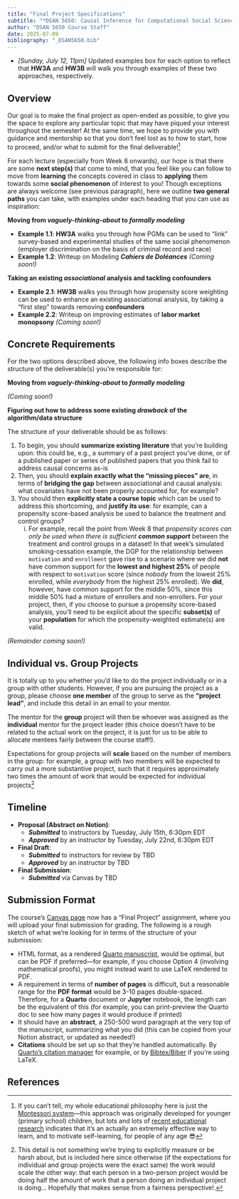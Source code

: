 ```yaml
---
title: "Final Project Specifications"
subtitle: "*DSAN 5650: Causal Inference for Computational Social Science*"
author: "DSAN 5650 Course Staff"
date: 2025-07-09
bibliography: "_DSAN5650.bib"
---
```


```{=html}
<style>
div.callout-note > .callout-header {
  background-color: #f8f8f8 !important;
}
.callout.callout-style-default {
  border: 1px solid #dee2e6 !important;
}
div.callout-tip > .callout-header {
  background-color: rgba(230, 159, 0, 0.2) !important;
}
/* .callout.callout-tip {
  border: 1px solid rgba(230, 159, 0, 0.2)  !important;
} */
div.callout-important > .callout-header {
  background-color: rgba(86, 180, 233, 0.2) !important;
}
/* div.callout-note.callout {
  border-left-color: #f8f8f8 !important;
} */
</style>
```

::: {.callout-note title="Changelog"}

* *[Sunday, July 12, 11pm]* Updated examples box for each option to reflect that **HW3A** and **HW3B** will walk you through examples of these two approaches, respectively.

:::

## Overview

Our goal is to make the final project as open-ended as possible, to give you the space to explore any particular topic that may have piqued your interest throughout the semester! At the same time, we hope to provide you with guidance and mentorship so that you don't feel lost as to how to start, how to proceed, and/or what to submit for the final deliverable![^montessori]

For each lecture (especially from Week 8 onwards), our hope is that there are some **next step(s)** that come to mind, that you feel like you can follow to move from **learning** the concepts covered in class to **applying** them towards some **social phenomenon** of interest to you! Though exceptions are always welcome (see previous paragraph), here we outline **two general paths** you can take, with examples under each heading that you can use as inspiration:

::: {.callout-tip title="Option 1: Modeling Social Phenomena with PGMs" icon="false"}

**Moving from *vaguely-thinking-about* to *formally modeling***

* **Example 1.1**: **HW3A** walks you through how PGMs can be used to "link" survey-based and experimental studies of the same social phenomenon (employer discrimination on the basis of criminal record and race)
* <b>Example 1.2</b>: Writeup on Modeling <b><i>Cahiers de Doléances</i></b> <i>(Coming soon!)</i></li>

:::

::: {.callout-important title="Option 2: Pushing Towards the Asymptote of Causality" icon="false"}

**Taking an existing *associational* analysis and tackling confounders**

* **Example 2.1**: **HW3B** walks you through how propensity score weighting can be used to enhance an existing associational analysis, by taking a "first step" towards removing **confounders** 
* **Example 2.2**: Writeup on improving estimates of **labor market monopsony** *(Coming soon!)*

:::

## Concrete Requirements

For the two options described above, the following info boxes describe the structure of the deliverable(s) you're responsible for:

::: {.callout-tip title="Option 1: Modeling Social Phenomena with PGMs" collapse="false" icon="false"}

**Moving from *vaguely-thinking-about* to *formally modeling***

*(Coming soon!)*

:::

::: {.callout-important title="Option 2: Associational $\leadsto$ Causal Analysis" collapse="false" icon="false"}

**Figuring out how to address some existing <i>drawback</i> of the algorithm/data structure**

The structure of your deliverable should be as follows:

1. To begin, you should **summarize existing literature** that you're building upon: this could be, e.g., a summary of a past project you've done, or of a published paper or series of published papers that you think fail to address causal concerns as-is
2. Then, you should **explain exactly what the "missing pieces" are**, in terms of **bridging the gap** between associational and causal analysis: what covariates have not been properly accounted for, for example?
3. You should then **explicitly state a course topic** which can be used to address this shortcoming, and **justify its use**: for example, can a propensity score-based analysis be used to balance the treatment and control groups?
    i. For example, recall the point from Week 8 that *propensity scores can only be used when there is sufficient **common support*** between the treatment and control groups in a dataset! In that week's simulated smoking-cessation example, the DGP for the relationship between `motivation` and `enrollment` gave rise to a scenario where we did **not** have common support for the **lowest and highest 25%** of people with respect to `motivation` score (since *nobody* from the lowest 25% enrolled, while *everybody* from the highest 25% enrolled). We **did**, however, have common support for the middle 50%, since this middle 50% had a mixture of enrollers and non-enrollers. For your project, then, if you choose to pursue a propensity score-based analysis, you'll need to be explicit about the specific **subset(s)** of your **population** for which the propensity-weighted estimate(s) are valid.

*(Remainder coming soon!)*

:::

## Individual vs. Group Projects

It is totally up to you whether you'd like to do the project individually or in a group with other students. However, if you are pursuing the project as a group, please choose **one member** of the group to serve as the **"project lead"**, and include this detail in an email to your mentor.

The mentor for the **group** project will then be whoever was assigned as the **individual** mentor for the project leader (this choice doesn't have to be related to the actual work on the project, it is just for us to be able to allocate mentees fairly between the course staff!).

Expectations for group projects will **scale** based on the number of members in the group: for example, a group with two members will be expected to carry out a more substantive project, such that it requires approximately two times the amount of work that would be expected for individual projects^[This detail is not something we're trying to explicitly measure or be harsh about, but is included here since otherwise (if the expectations for individual and group projects were the exact same) the work would scale the other way: that each person in a two-person project would be doing half the amount of work that a person doing an individual project is doing... Hopefully that makes sense from a fairness perspective!.]

## Timeline

* **Proposal (Abstract on Notion)**:
    * ***Submitted*** to instructors by Tuesday, July 15th, 6:30pm EDT
    * ***Approved*** by an instructor by Tuesday, July 22nd, 6:30pm EDT
* **Final Draft**:
    * ***Submitted*** to instructors for review by TBD
    * ***Approved*** by an instructor by TBD
* **Final Submission**:
    * ***Submitted*** via Canvas by TBD

## Submission Format

The course's [Canvas page]({{< var canvas_url >}}) now has a "Final Project" assignment, where you will upload your final submission for grading. The following is a rough sketch of what we're looking for in terms of the structure of your submission:

* HTML format, as a rendered <a href='https://quarto.org/docs/manuscripts/' target='_blank'>Quarto manuscript</a>, would be optimal, but can be PDF if preferred---for example, if you choose Option 4 (involving mathematical proofs), you might instead want to use LaTeX rendered to PDF.
* A requirement in terms of **number of pages** is difficult, but a reasonable range for the **PDF format** would be 3-10 pages double-spaced. Therefore, for a **Quarto** document or **Jupyter** notebook, the length can be the equivalent of this (for example, you can print-preview the Quarto doc to see how many pages it would produce if printed)
* It should have an **abstract**, a 250-500 word paragraph at the very top of the manuscript, summarizing what you did (this can be copied from your Notion abstract, or updated as needed!)
* **Citations** should be set up so that they're handled automatically. By <a href='https://quarto.org/docs/authoring/footnotes-and-citations.html' target='_blank'>Quarto's citation manager</a> for example, or by <a href='https://www.overleaf.com/learn/latex/Bibliography_management_with_bibtex' target='_blank'>Bibtex/Biber</a> if you're using LaTeX.

## References

::: {#refs}
:::

[^montessori]: If you can't tell, my whole educational philosophy here is just the <a href='https://en.wikipedia.org/wiki/Montessori_education' target='_blank'>Montessori system</a>---this approach was originally developed for younger (primary school) children, but lots and lots of <a href='https://www.penguinrandomhouse.com/books/579922/how-we-learn-by-stanislas-dehaene/' target='_blank'>recent educational research</a> indicates that it's an actually an extremely effective way to learn, and to motivate self-learning, for people of any age 😎
